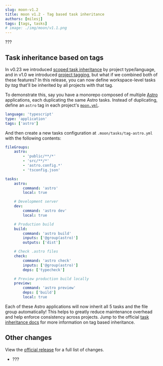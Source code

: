 ```yaml
---
slug: moon-v1.2
title: moon v1.2 - Tag based task inheritance
authors: [milesj]
tags: [tags, tasks]
# image: ./img/moon/v1.1.png
---
```


???

<!--truncate-->

## Task inheritance based on tags

In v0.23 we introduced [scoped task inheritance](/blog/v0.23#improved-task-inheritance-model) by
project type/language, and in v1.0 we introduced [project tagging](/blog/moon-v1.0#project-tagging),
but what if we combined both of these features? In this release, you can now define workspace-level
tasks _by tag_ that'll be inherited by all projects with that tag.

To demonstrate this, say you have a monorepo composed of multiple [Astro](https://astro.build)
applications, each duplicating the same Astro tasks. Instead of duplicating, define an `astro` tag
in each project's [`moon.yml`](/docs/config/project#tags).

```yaml title="<project>/moon.yml"
language: 'typescript'
type: 'application'
tags: ['astro']
```

And then create a new tasks configuration at `.moon/tasks/tag-astro.yml` with the following
contents:

```yaml title=".moon/tasks/tag-astro.yml"
fileGroups:
	astro:
		- 'public/**/*'
		- 'src/**/*'
		- 'astro.config.*'
		- 'tsconfig.json'

tasks:
	astro:
		command: 'astro'
		local: true

	# Development server
	dev:
		command: 'astro dev'
		local: true

	# Production build
	build:
		command: 'astro build'
		inputs: ['@group(astro)']
		outputs: ['dist']

	# Check .astro files
	check:
		command: 'astro check'
		inputs: ['@group(astro)']
		deps: ['typecheck']

	# Preview production build locally
	preview:
		command: 'astro preview'
		deps: ['build']
		local: true
```

Each of these Astro applications will now inherit all 5 tasks and the file group automatically! This
helps to greatly reduce maintenance overhead and help enforce consistency across projects. Jump to
the official [task inheritance docs](/docs/concepts/task#inheritance) for more information on tag
based inheritance.

## Other changes

View the [official release](https://github.com/moonrepo/moon/releases/tag/v1.2.0) for a full list of
changes.

- ???
